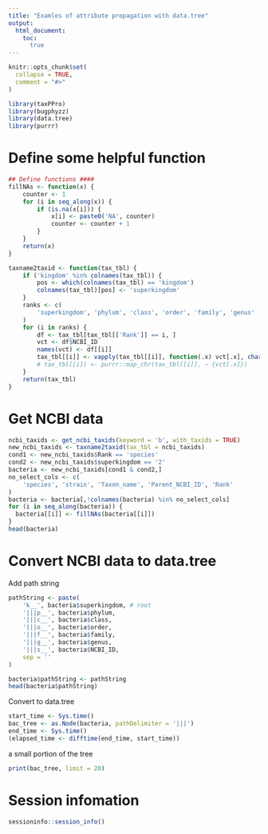```yaml
---
title: "Examles of attribute propagation with data.tree"
output:
  html_document:
    toc:
      true
---
```


```r
knitr::opts_chunk$set(
  collapse = TRUE,
  comment = "#>"
)
```

```r
library(taxPPro)
library(bugphyzz)
library(data.tree)
library(purrr)
```

# Define some helpful function

```r
## Define functions ####
fillNAs <- function(x) {
    counter <- 1
    for (i in seq_along(x)) {
        if (is.na(x[i])) {
            x[i] <- paste0('NA', counter)
            counter <- counter + 1
        }
    }
    return(x)
}

taxname2taxid <- function(tax_tbl) {
    if ('kingdom' %in% colnames(tax_tbl)) {
        pos <- which(colnames(tax_tbl) == 'kingdom')
        colnames(tax_tbl)[pos] <- 'superkingdom'
    }
    ranks <- c(
        'superkingdom', 'phylum', 'class', 'order', 'family', 'genus'
    )
    for (i in ranks) {
        df <- tax_tbl[tax_tbl[['Rank']] == i, ]
        vct <- df$NCBI_ID
        names(vct) <- df[[i]]
        tax_tbl[[i]] <- vapply(tax_tbl[[i]], function(.x) vct[.x], character(1))
        # tax_tbl[[i]] <- purrr::map_chr(tax_tbl[[i]], ~ {vct[.x]})
    }
    return(tax_tbl)
}
```

# Get NCBI data

```r
ncbi_taxids <- get_ncbi_taxids(keyword = 'b', with_taxids = TRUE)
new_ncbi_taxids <- taxname2taxid(tax_tbl = ncbi_taxids)
cond1 <- new_ncbi_taxids$Rank == 'species'
cond2 <- new_ncbi_taxids$superkingdom == '2'
bacteria <- new_ncbi_taxids[cond1 & cond2,]
no_select_cols <- c(
    'species', 'strain', 'Taxon_name', 'Parent_NCBI_ID', 'Rank'
)
bacteria <- bacteria[,!colnames(bacteria) %in% no_select_cols]
for (i in seq_along(bacteria)) {
  bacteria[[i]] <- fillNAs(bacteria[[i]])
}
head(bacteria)
```

# Convert NCBI data to data.tree

Add path string

```r
pathString <- paste(
    'k__', bacteria$superkingdom, # root
    '|||p__', bacteria$phylum,
    '|||c__', bacteria$class,
    '|||o__', bacteria$order,
    '|||f__', bacteria$family,
    '|||g__', bacteria$genus,
    '|||s__', bacteria$NCBI_ID,
    sep = ''
)

bacteria$pathString <- pathString
head(bacteria$pathString)
```
Convert to data.tree

```r
start_time <- Sys.time()
bac_tree <- as.Node(bacteria, pathDelimiter = '|||')
end_time <- Sys.time()
(elapsed_time <- difftime(end_time, start_time))
```

 a small portion of the tree

```r
print(bac_tree, limit = 20)
```

# Session infomation

```r
sessioninfo::session_info()
```

